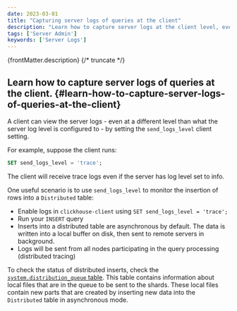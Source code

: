 ```yaml
---
date: 2023-03-01
title: "Capturing server logs of queries at the client"
description: "Learn how to capture server logs at the client level, even with different log settings, using the `send_logs_level` client setting."
tags: ['Server Admin']
keywords: ['Server Logs']
---
```


{frontMatter.description}
{/* truncate */}

## Learn how to capture server logs of queries at the client. {#learn-how-to-capture-server-logs-of-queries-at-the-client}

A client can view the server logs - even at a different level than what the server log level is configured to - by setting the `send_logs_level` client setting.

For example, suppose the client runs:

```sql
SET send_logs_level = 'trace';
```

The client will receive trace logs even if the server has log level set to info.

One useful scenario is to use `send_logs_level` to monitor the insertion of rows into a `Distributed` table:
- Enable logs in `clickhouse-client` using `SET send_logs_level = 'trace';`
- Run your `INSERT` query
- Inserts into a distributed table are asynchronous by default. The data is written into a local buffer on disk, then sent to remote servers in background.
- Logs will be sent from all nodes participating in the query processing (distributed tracing)

To check the status of distributed inserts, check the [`system.distribution_queue` table](https://clickhouse.com/docs/operations/system-tables/distribution_queue/). This table contains information about local files that are in the queue to be sent to the shards. These local files contain new parts that are created by inserting new data into the `Distributed` table in asynchronous mode.
